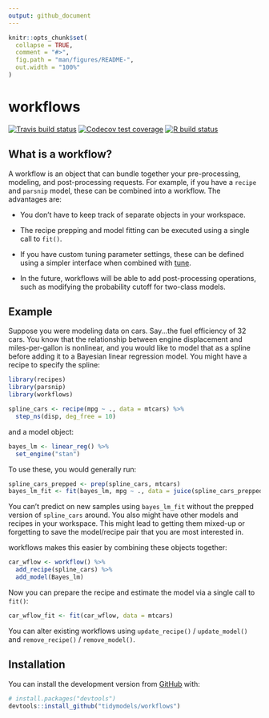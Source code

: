 ```yaml
---
output: github_document
---
```


<!-- README.md is generated from README.Rmd. Please edit that file -->

```r
knitr::opts_chunk$set(
  collapse = TRUE,
  comment = "#>",
  fig.path = "man/figures/README-",
  out.width = "100%"
)
```

# workflows

<!-- badges: start -->
[![Travis build status](https://travis-ci.org/tidymodels/workflows.svg?branch=master)](https://travis-ci.org/tidymodels/workflows)
[![Codecov test coverage](https://codecov.io/gh/tidymodels/workflows/branch/master/graph/badge.svg)](https://codecov.io/gh/tidymodels/workflows?branch=master)
[![R build status](https://github.com/tidymodels/workflows/workflows/R-CMD-check/badge.svg)](https://github.com/tidymodels/workflows)
<!-- badges: end -->

## What is a workflow? 

A workflow is an object that can bundle together your pre-processing, modeling, and post-processing requests. For example, if you have a `recipe` and `parsnip` model, these can be combined into a workflow. The advantages are:

 * You don't have to keep track of separate objects in your workspace.

 * The recipe prepping and model fitting can be executed using a single call to `fit()`.

 * If you have custom tuning parameter settings, these can be defined using a simpler interface when combined with [tune](https://github.com/tidymodels/tune).

 * In the future, workflows will be able to add post-processing operations, such as modifying the probability cutoff for two-class models.
 
## Example

Suppose you were modeling data on cars. Say...the fuel efficiency of 32 cars. You know that the relationship between engine displacement and miles-per-gallon is nonlinear, and you would like to model that as a spline before adding it to a Bayesian linear regression model. You might have a recipe to specify the spline:

```r
library(recipes)
library(parsnip)
library(workflows)

spline_cars <- recipe(mpg ~ ., data = mtcars) %>% 
  step_ns(disp, deg_free = 10)
```

and a model object:

```r
bayes_lm <- linear_reg() %>% 
  set_engine("stan")
```

To use these, you would generally run:

```r
spline_cars_prepped <- prep(spline_cars, mtcars)
bayes_lm_fit <- fit(bayes_lm, mpg ~ ., data = juice(spline_cars_prepped))
```

You can't predict on new samples using `bayes_lm_fit` without the prepped version of `spline_cars` around. You also might have other models and recipes in your workspace. This might lead to getting them mixed-up or forgetting to save the model/recipe pair that you are most interested in.

workflows makes this easier by combining these objects together:

```r
car_wflow <- workflow() %>% 
  add_recipe(spline_cars) %>% 
  add_model(Bayes_lm)
```

Now you can prepare the recipe and estimate the model via a single call to `fit()`:

```r
car_wflow_fit <- fit(car_wflow, data = mtcars)
```

You can alter existing workflows using `update_recipe()` / `update_model()` and `remove_recipe()` / `remove_model()`.

## Installation

You can install the development version from [GitHub](https://github.com/) with:

``` r
# install.packages("devtools")
devtools::install_github("tidymodels/workflows")
```
